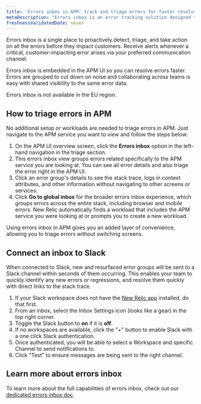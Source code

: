 ```yaml
---
title: 'Errors inbox in APM: track and triage errors for faster resolution'
metaDescription: "Errors inbox is an error tracking solution designed to put you in the driver’s seat when it comes to detecting, triaging, and resolving errors across your full application stack."
freshnessValidatedDate: never
---
```


Errors inbox is a single place to proactively detect, triage, and take action on all the errors before they impact customers. Receive alerts whenever a critical, customer-impacting error arises via your preferred communication channel.

Errors inbox is embedded in the APM UI so you can resolve errors faster. Errors are grouped to cut down on noise and collaborating across teams is easy with shared visibility to the same error data.

<Callout variant="important">
  Errors inbox is not available in the EU region.
</Callout>

## How to triage errors in APM

No additional setup or workloads are needed to triage errors in APM. Just navigate to the APM service you want to view and follow the steps below:

1. On the APM UI overview screen, click the **Errors inbox** option in the left-hand navigation in the triage section.
2. This errors inbox view groups errors related specifically to the APM service you are looking at. You can see all error details and also triage the error right in the APM UI.
3. Click an error group's details to see the stack trace, logs in context attributes, and other information without navigating to other screens or services.
4. Click **Go to global inbox** for the broader errors inbox experience, which groups errors across the entire stack, including browser and mobile errors. New Relic automatically finds a workload that includes the APM service you were looking at or prompts you to create a new workload.

Using errors inbox in APM gives you an added layer of convenience, allowing you to triage errors without switching screens.

## Connect an inbox to Slack

When connected to Slack, new and resurfaced error groups will be sent to a Slack channel within seconds of them occurring.  This enables your team to quickly identify any new errors or regressions, and resolve them quickly with direct links to the stack trace.

1. If your Slack workspace does not have the [New Relic app](https://newrelic.slack.com/apps/AP92KQJS3-new-relic?tab=more_info) installed, do that first.
2. From an inbox, select the Inbox Settings icon (looks like a gear) in the top right corner.
3. Toggle the Slack button to **on** if it is **off**.
4. If no workspaces are available, click the "+" button to enable Slack with a one click Slack authentication.
5. Once authenticated, you will be able to select a Workspace and specific Channel to send notifications to.
6. Click "Test" to ensure messages are being sent to the right channel.

## Learn more about errors inbox

To learn more about the full capabilities of errors inbox, check out our [dedicated errors inbox doc](/docs/errors-inbox/errors-inbox).
